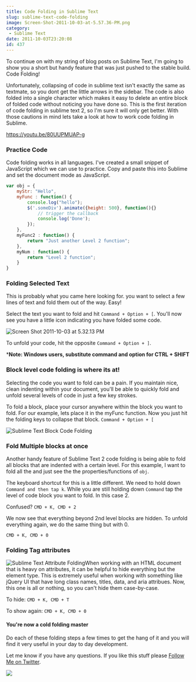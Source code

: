 ```yaml
---
title: Code Folding in Sublime Text
slug: sublime-text-code-folding
image: Screen-Shot-2011-10-03-at-5.57.36-PM.png
category:
 - Sublime Text
date: 2011-10-03T23:20:08
id: 437
---
```


To continue on with my string of blog posts on Sublime Text, I'm going to show you a short but handy feature that was just pushed to the stable build. Code Folding!

Unfortunately, collapsing of code in sublime text isn't exactly the same as textmate, so you dont get the little arrows in the sidebar. The code is also folded into a single character which makes it easy to delete an entire block of folded code without noticing you have done so. This is the first iteration of code folding in sublime text 2, so I'm sure it will only get better. With those cautions in mind lets take a look at how to work code folding in Sublime.

https://youtu.be/80UUPMUAP-g

### Practice Code

Code folding works in all languages. I've created a small snippet of JavaScript which we can use to practice. Copy and paste this into Sublime and set the document mode as JavaScript.

```js
var obj = {
    myStr: "Hello",
    myFunc : function() {
        console.log("hello");
        $('.someDiv').animate({height: 500}, function(){}
            // trigger the callback
            console.log('Done');
        });
    },
    myFunc2 : function() {
        return "Just another Level 2 function";
    },
    myNum : function() {
        return "Level 2 function";
    }
}
```

### Folding Selected Text

This is probably what you came here looking for. you want to select a few lines of text and fold them out of the way. Easy!

Select the text you want to fold and hit `Command + Option + [`. You'll now see you have a little icon indicating you have folded some code.

![](Screen-Shot-2011-10-03-at-5.32.13-PM.png "Screen Shot 2011-10-03 at 5.32.13 PM")

To unfold your code, hit the opposite `Command + Option + ]`.

\***Note: Windows users, substitute command and option for CTRL + SHIFT**

### Block level code folding is where its at!

Selecting the code you want to fold can be a pain. If you maintain nice, clean indenting within your document, you'll be able to quickly fold and unfold several levels of code in just a few key strokes.

To fold a block, place your cursor anywhere within the block you want to fold. For our example, lets place it in the myFunc function. Now you just hit the folding keys to collapse that block. `Command + Option + [`

![](Screen-Shot-2011-10-03-at-5.37.27-PM.png "Sublime Text Block Code Folding")

### Fold Multiple blocks at once

Another handy feature of Sublime Text 2 code folding is being able to fold all blocks that are indented with a certain level. For this example, I want to fold all the and just see the the properties/functions of `obj`.

The keyboard shortcut for this is a little different. We need to hold down `Command and then tap k`. While you are still holding down `Command` tap the level of code block you want to fold. In this case 2.

Confused? `CMD + K, CMD + 2`

We now see that everything beyond 2nd level blocks are hidden. To unfold everything again, we do the same thing but with 0.

`CMD + K, CMD + 0`

### Folding Tag attributes

![](Screen-Shot-2011-10-03-at-5.50.54-PM.png "Sublime Text Attribute Folding")When working with an HTML document that is heavy on attributes, it can be helpful to hide everything but the element type. This is extremely useful when working with something like jQuery UI that have long class names, titles, data, and aria attribues. Now, this one is all or nothing, so you can't hide them case-by-case.

To hide: `CMD + K, CMD + T`

To show again: `CMD + K, CMD + 0`

  

#### You're now a cold folding master

Do each of these folding steps a few times to get the hang of it and you will find it very useful in your day to day development.

Let me know if you have any questions. If you like this stuff please [Follow Me on Twitter](http://twitter.com/wesbos).

[![](facebook-share2.png)](https://sublimetextbook.com/?utm_source=codefolding&utm_medium=banner&utm_campaign=product)